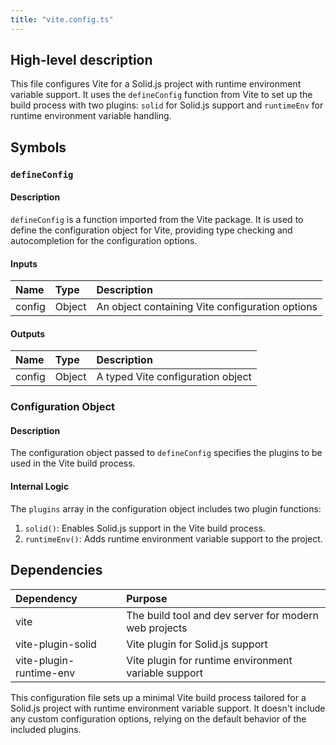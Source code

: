 ```yaml
---
title: "vite.config.ts"
---
```


## High-level description
This file configures Vite for a Solid.js project with runtime environment variable support. It uses the `defineConfig` function from Vite to set up the build process with two plugins: `solid` for Solid.js support and `runtimeEnv` for runtime environment variable handling.

## Symbols

### `defineConfig`
#### Description
`defineConfig` is a function imported from the Vite package. It is used to define the configuration object for Vite, providing type checking and autocompletion for the configuration options.

#### Inputs
| Name | Type | Description |
|:-----|:-----|:------------|
| config | Object | An object containing Vite configuration options |

#### Outputs
| Name | Type | Description |
|:-----|:-----|:------------|
| config | Object | A typed Vite configuration object |

### Configuration Object
#### Description
The configuration object passed to `defineConfig` specifies the plugins to be used in the Vite build process.

#### Internal Logic
The `plugins` array in the configuration object includes two plugin functions:
1. `solid()`: Enables Solid.js support in the Vite build process.
2. `runtimeEnv()`: Adds runtime environment variable support to the project.

## Dependencies
| Dependency | Purpose |
|:-----------|:--------|
| vite | The build tool and dev server for modern web projects |
| vite-plugin-solid | Vite plugin for Solid.js support |
| vite-plugin-runtime-env | Vite plugin for runtime environment variable support |

This configuration file sets up a minimal Vite build process tailored for a Solid.js project with runtime environment variable support. It doesn't include any custom configuration options, relying on the default behavior of the included plugins.